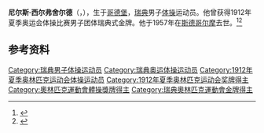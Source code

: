 {{NoteTA|G1=Sports}}
'''尼尔斯·西尔弗舍尔德'''（{{lang-sv|Nils Silfverskiöld}}，{{bd|1888年|1月3日|1957年|8月18日}}），生于[[哥德堡|哥德堡]]，[[瑞典|瑞典]]男子[[体操|体操]]运动员。他曾获得1912年夏季奥运会体操比赛男子团体瑞典式金牌。他于1957年在[[斯德哥尔摩|斯德哥尔摩]]去世。<ref>{{Cite web|title=Nils SILFVERSKIOLD|url=https://www.olympic.org/nils-silfverskiold|accessdate=2021-03-21|work=International Olympic Committee|archive-date=2017-11-17|archive-url=https://web.archive.org/web/20171117003342/https://www.olympic.org/Nils-Silfverskiold|dead-url=no}}</ref><ref>{{cite web|url=http://www.sports-reference.com/olympics/athletes/si/nils-silfverskiold-1.html|title=Nils Silfverskiöld|work=Sport Reference|accessdate=2021-03-23|archiveurl=https://web.archive.org/web/20170718065236/https://www.sports-reference.com/olympics/athletes/si/nils-silfverskiold-1.html|archivedate=2017-07-18}}</ref>

== 参考资料 ==
{{reflist}}

{{Authority control}}
{{DEFAULTSORT:Silfverskiöld, Nils}}
[[Category:瑞典男子体操运动员|Category:瑞典男子体操运动员]]
[[Category:瑞典奥运体操运动员|Category:瑞典奥运体操运动员]]
[[Category:1912年夏季奥林匹克运动会体操运动员|Category:1912年夏季奥林匹克运动会体操运动员]]
[[Category:1912年夏季奥林匹克运动会奖牌得主|Category:1912年夏季奥林匹克运动会奖牌得主]]
[[Category:奧林匹克運動會體操獎牌得主|Category:奧林匹克運動會體操獎牌得主]]
[[Category:瑞典奧林匹克運動會金牌得主|Category:瑞典奧林匹克運動會金牌得主]]
